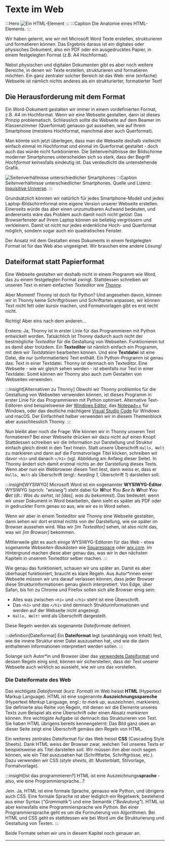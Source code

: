 # Texte im Web
:::Hero
![Ein HTML-Element](img/html-element-no-explanations.png)
:::
:::Caption
Die Anatomie eines HTML-Elements.
:::

Wir haben gelernt, wie wir mit Microsoft Word Texte erstellen, strukturieren und formatieren können. Das Ergebnis daraus ist ein digitales oder physisches Dokument, also ein PDF oder ein ausgedrucktes Papier, in einem festgelegten Format (z.B. A4 Hochformat).

Nebst physischen und digitalen Dokumenten gibt es aber noch weitere Bereiche, in denen wir Texte erstellen, strukturieren und formatieren möchten. Ein ganz zentraler solcher Bereich ist das Web: eine (einfache) Webseite ist nämlich nichts anderes als ein strukturierter, formatierter Text!

## Die Herausforderung mit dem Format
Ein Word-Dokument gestalten wir immer in einem vordefinierten Format, z.B. A4 im Hochformat. Wenn wir eine Webseite gestalten, dann ist dieses Prinzip problematisch. Schliesslich sollte die Webseite auf dem Beamer im Klassenzimmer (Querformat) genauso gut aussehen, wie auf Ihrem Smartphone (meistens Hochformat, manchmal aber auch Querformat).

Man könnte sich jetzt überlegen, dass man die Webseite deshalb vielleicht einfach einmal im Hochformat und einmal im Querformat gestaltet - doch auch das würde nicht funktionieren. Die Seitenverhältnisse der Bildschirme moderner Smartphones unterscheiden sich so stark, dass der Begriff _Hochformat_ keinesfalls eindeutig ist. Das verdeutlicht die untenstehende Grafik.

![Seitenverhältnisse unterschiedlicher Smartphones](img/smartphone-aspect-ratios.jpg)
:::Caption
Seitenverhältnisse unterschiedlicher Smartphones. Quelle und Lizenz: [Inquisitive Universe](https://inquisitiveuniverse.com/2021/01/02/aspect-ratio-in-smartphones/).
:::

Grundsätzlich könnten wir natürlich für jedes Smartphone-Modell und jedes Laptop-Bildschirmformat eine eigene Version unserer Webseite erstellen. Einerseits würde das aber einen unzumutbaren Aufwand bedeuten, und andererseits wäre das Problem auch damit noch nicht gelöst: Das Browserfenster auf Ihrem Laptop können sie beliebig vergrössern und verkleinern. Damit ist nicht nur jedes erdenkliche Hoch- und Querformat möglich, sondern sogar auch ein quadratisches Fenster.

Der Ansatz mit dem Gestalten eines Dokuments in einem festgelegten Format ist für das Web also ungeeignet. Wir brauchen eine andere Lösung!

## Dateiformat statt Papierformat
Eine Webseite gestalten wir deshalb nicht in einem Programm wie Word, das zu einem festgelegten Format zwingt. Stattdessen schreiben wir unseren Text in einem einfachen _Texteditor_ wie [Thonny](https://thonny.org/).

Aber Moment! Thonny ist doch für Python? Und angesehen davon, können wir in Thonny keine Schriftgrössen und Schriftarten anpassen, wir können Text nicht fett oder kursiv machen, und Formatvorlagen gibt es erst recht nicht.

Richtig! Aber eins nach dem anderen…

Erstens: Ja, Thonny ist in erster Linie für das Programmieren mit Python entwickelt worden. Tatsächlich ist Thonny dadurch auch nicht der bestmögliche _Texteditor_ für die Gestaltung von Webseiten. Funktionieren tut es damit aber trotzdem. Ein **Texteditor** ist nämlich einfach ein Programm, mit dem wir _Textdateien_ bearbeiten können. Und eine **Textdatei** ist eine Datei, die nur (unformatierten) Text enthält. Ein Python-Programm ist genau das: Text in einer Textdatei. Thonny ist demnach ein Texteditor. Eine Webseite - wie wir gleich sehen werden - ist ebenfalls nur Text in einer Textdatei. Somit können wir Thonny also auch zum Gestalten von Webseiten verwenden.

:::insight[Alternativen zu Thonny]
Obwohl wir Thonny problemlos für die Gestaltung von Webseiten verwenden können, ist dieses Programm in erster Linie für das Programmieren mit Python optimiert. Alternative Text-Editoren sind beispielsweise der [Windows Editor](https://de.wikipedia.org/wiki/Editor_(Windows)), das [Notepad++](https://notepad-plus-plus.org/) für Windows, oder das deutliche mächtigere [Visual Studio Code](https://code.visualstudio.com/) für Windows und macOS. Der Einfachheit halber verwenden wir in diesem Themenblock aber ausschliesslich Thonny.
:::

Nun bleibt aber noch die Frage: Wie können wir in Thonny unseren Text formatieren? Bei einer Webseite drücken wir dazu nicht auf einen Knopf. Stattdessen schreiben wir die Information zur Darstellung und Struktur einfach gleich direkt in den Text hinein. Statt unsere Überschrift `Hallo, Welt` zu markieren und dann auf die Formatvorlage _Titel_ klicken, schreiben wir davor `<h1>` und danach `</h1>` (vgl. Abbildung am Anfang dieser Seite). In Thonny ändert sich damit erstmal nichts an der Darstellung dieses Texts. Wenn aber nun ein Webbrowser diesen Text liest, dann weiss er, dass er `Hallo, Welt` als Überschrift (engl.: _heading 1_, Überschrift 1) darstellen soll.

:::insight[WYSIWYG]
Microsoft Word ist ein sogenannter **WYSIWYG-Editor**. WYSIWYG (sprich: _"wisiwig"_) steht dabei für _**W**hat **Y**ou **S**ee **I**s **W**hat **Y**ou **G**et_ (dt.: _Was du siehst, ist \[das], was du bekommst_). Das bedeutet: wenn wir unser Dokument in Word bearbeiten, dann sieht es später als PDF oder in gedruckter Form genau so aus, wie wir es in Word sehen.

Wenn wir aber in einem Texteditor wie Thonny eine Webseite gestalten, dann sehen wir dort erstmal nichts von der Darstellung, wie sie später im Browser aussehen wird. Was wir _\[im Texteditor]_ sehen, ist also nicht das, was wir _\[im Browser]_ bekommen.

Mittlerweile gibt es auch einige WYSIWYG-Editoren für das Web - etwa sogenannte _Webseiten-Baukästen_ wie [Squarespace](https://de.squarespace.com/) oder [wix.com](https://www.wix.com/). Im Hintergrund machen diese aber genau das, was wir in den nächsten Kapiteln in unserem Texteditor selber machen.
:::

Wie genau das funktioniert, schauen wir uns später an. Damit es aber überhaupt funktioniert, braucht es klare Regeln. Aus Autor*innen einer Webseite müssen wir uns darauf verlassen können, dass jeder Browser diese Strukturinformationen genau gleich interpretiert. Von Edge, über Safari, bis hin zu Chrome und Firefox sollen sich alle Browser einig sein:
- Alles was zwischen `<h1>` und `</h1>` steht ist eine Überschrift.
- Das `<h1>` und das `</h1>` sind demnach Strukturinformationen und werden auf der Webseite nicht angezeigt.
- `Hallo, Welt!` wird als Überschrift dargestellt.

Diese Regeln werden als sogenannte _Dateiformate_ definiert.

:::definition[Dateiformat]
Ein **Dateiformat** legt (unabhängig vom Inhalt) fest, wie die innere Struktur einer Datei auszusehen hat, und wie die darin enthaltenen Informationen interpretiert werden sollen.
:::

Solange sich Autor*in und Browser über das [verwendete Dateiformat](#die-dateiformate-des-web) und dessen Regeln einig sind, können wir sicherstellen, dass der Text unserer Webseite auch wirklich so aussieht, wie wir uns das vorstellen.

### Die Dateiformate des Web
Das wichtigste _Dateiformat_ (kurz: _Format_) im Web heisst **HTML** (Hypertext Markup Language). HTML ist eine sogenannte **Auszeichnungsspareche** (Hypertext _Markup_ Language, engl.: _to mark up_, auszeichnen, markieren). Sie definierte also Reihe von Regeln, mit denen wir die Elemente unseres Texts zum Beispiel als eine Überschrift oder einen Absatz _markieren_ können. Ihre wichtigste Aufgabe ist demnach das Strukturieren von Text. Sie haben HTML übrigens bereits kennengelernt: Das Bild ganz oben an dieser Seite zeigt eine Überschrift gemäss den Regeln von HTML.

Ein weiteres zentrales Dateiformat für das Web heisst **CSS** (Cascading Style Sheets). Dank HTML weiss der Browser zwar, welchen Teil unseres Texts er beispielsweise als Titel darstellen soll. Wir müssen ihm aber noch sagen können, wie ein Titel auszusehen hat (Schriftfarbe, Schriftgrösse, etc.). Dazu verwenden wir CSS (_style sheets_, dt: Musterblatt, Stilvorlage, Formatvorlage).

:::insight[Ist das programmieren?]
HTML ist eine Auszeichnungs**sprache** - also, wie eine Programmiersprache…?

Jein. Ja, HTML ist eine formale Sprache, genauso wie Python, und übrigens auch CSS. Eine formale Sprache ist aber lediglich ein Regelwerk, bestehend aus einer Syntax (_"Grammatik"_) und eine Semantik (_"Bedeutung"_). HTML ist aber keinesfalls eine Programmiersprache wie Python. Bei einer Programmiersprache geht es um die Formulierung von Algorithmen. Bei HTML und CSS geht es stattdessen wie bei Word um die Strukturierung und Gestaltung von Texten.
:::

Beide Formate sehen wir uns in diesem Kapitel noch genauer an.

---
